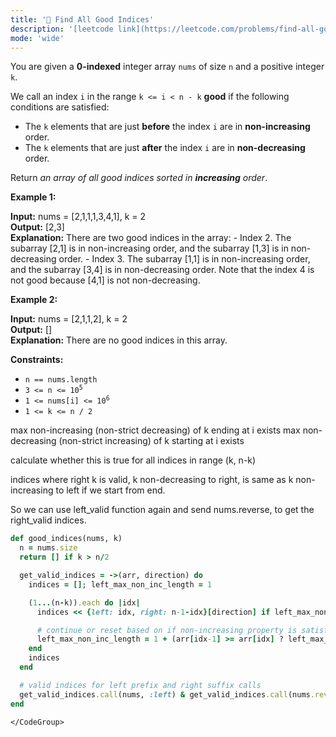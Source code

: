 ```yaml
---
title: '🧀 Find All Good Indices'
description: '[leetcode link](https://leetcode.com/problems/find-all-good-indices/description/)'
mode: 'wide'
---
```

<Tabs>
  <Tab title="Question" icon="circle-question" iconType="regular">
    <Card>
      <p>You are given a <strong>0-indexed</strong> integer array <code>nums</code> of size <code>n</code> and a positive integer <code>k</code>.</p>  <p>We call an index <code>i</code> in the range <code>k &lt;= i &lt; n - k</code> <strong>good</strong> if the following conditions are satisfied:</p>  <ul>  <li>The <code>k</code> elements that are just <strong>before</strong> the index <code>i</code> are in <strong>non-increasing</strong> order.</li>  <li>The <code>k</code> elements that are just <strong>after</strong> the index <code>i</code> are in <strong>non-decreasing</strong> order.</li> </ul>  <p>Return <em>an array of all good indices sorted in <strong>increasing</strong> order</em>.</p>   <p><strong class="example">Example 1:</strong></p>   <strong>Input:</strong> nums = [2,1,1,1,3,4,1], k = 2 <br/> <strong>Output:</strong> [2,3] <br/> <strong>Explanation:</strong> There are two good indices in the array: - Index 2. The subarray [2,1] is in non-increasing order, and the subarray [1,3] is in non-decreasing order. - Index 3. The subarray [1,1] is in non-increasing order, and the subarray [3,4] is in non-decreasing order. Note that the index 4 is not good because [4,1] is not non-decreasing.  <p><strong class="example">Example 2:</strong></p>   <strong>Input:</strong> nums = [2,1,1,2], k = 2 <br/> <strong>Output:</strong> [] <br/> <strong>Explanation:</strong> There are no good indices in this array.    <p><strong>Constraints:</strong></p>  <ul>  <li><code>n == nums.length</code></li>  <li><code>3 &lt;= n &lt;= 10<sup>5</sup></code></li>  <li><code>1 &lt;= nums[i] &lt;= 10<sup>6</sup></code></li>  <li><code>1 &lt;= k &lt;= n / 2</code></li> </ul> 
    </Card>
  </Tab>
  <Tab title="Solution" icon="lightbulb" iconType="regular" >
    <Card>
      max non-increasing (non-strict decreasing) of k ending at i exists
max non-decreasing (non-strict increasing) of k starting at i exists

calculate whether this is true for all indices in range (k, n-k)

indices where right k is valid, k non-decreasing to right, is same as k non-increasing to left if we start from end.

So we can use left_valid function again and send nums.reverse, to get the right_valid indices.
    </Card>
  <Expandable title="code">
    <CodeGroup dropdown>
```ruby title="Find All Good Indices" lines
def good_indices(nums, k)
  n = nums.size
  return [] if k > n/2

  get_valid_indices = ->(arr, direction) do
    indices = []; left_max_non_inc_length = 1

    (1...(n-k)).each do |idx|
      indices << {left: idx, right: n-1-idx}[direction] if left_max_non_inc_length>= k

      # continue or reset based on if non-increasing property is satisfied
      left_max_non_inc_length = 1 + (arr[idx-1] >= arr[idx] ? left_max_non_inc_length : 0)
    end
    indices
  end

  # valid indices for left prefix and right suffix calls
  get_valid_indices.call(nums, :left) & get_valid_indices.call(nums.reverse, :right)
end
```
    </CodeGroup>
  </Expandable>
  </Tab>
</Tabs>